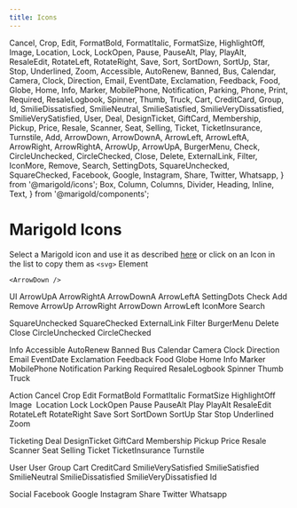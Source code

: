 ```yaml
---
title: Icons
---
```


  Cancel,
  Crop,
  Edit,
  FormatBold,
  FormatItalic,
  FormatSize,
  HighlightOff,
  Image,
  Location,
  Lock,
  LockOpen,
  Pause,
  PauseAlt,
  Play,
  PlayAlt,
  ResaleEdit,
  RotateLeft,
  RotateRight,
  Save,
  Sort,
  SortDown,
  SortUp,
  Star,
  Stop,
  Underlined,
  Zoom,
  Accessible,
  AutoRenew,
  Banned,
  Bus,
  Calendar,
  Camera,
  Clock,
  Direction,
  Email,
  EventDate,
  Exclamation,
  Feedback,
  Food,
  Globe,
  Home,
  Info,
  Marker,
  MobilePhone,
  Notification,
  Parking,
  Phone,
  Print,
  Required,
  ResaleLogbook,
  Spinner,
  Thumb,
  Truck,
  Cart,
  CreditCard,
  Group,
  Id,
  SmilieDissatisfied,
  SmilieNeutral,
  SmilieSatisfied,
  SmilieVeryDissatisfied,
  SmilieVerySatisfied,
  User,
  Deal,
  DesignTicket,
  GiftCard,
  Membership,
  Pickup,
  Price,
  Resale,
  Scanner,
  Seat,
  Selling,
  Ticket,
  TicketInsurance,
  Turnstile,
  Add,
  ArrowDown,
  ArrowDownA,
  ArrowLeft,
  ArrowLeftA,
  ArrowRight,
  ArrowRightA,
  ArrowUp,
  ArrowUpA,
  BurgerMenu,
  Check,
  CircleUnchecked,
  CircleChecked,
  Close,
  Delete,
  ExternalLink,
  Filter,
  IconMore,
  Remove,
  Search,
  SettingDots,
  SquareUnchecked,
  SquareChecked,
  Facebook,
  Google,
  Instagram,
  Share,
  Twitter,
  Whatsapp,
} from '@marigold/icons';
  Box,
  Column,
  Columns,
  Divider,
  Heading,
  Inline,
  Text,
} from '@marigold/components';

# Marigold Icons

Select a Marigold icon and use it as described [here](../../components/icon)
or click on an Icon in the list to copy them as `<svg>` Element

```tsx expandCode
<ArrowDown />
```

<Heading>UI</Heading>
<Columns space={8}>
  <Column width={4}>
    <CopySVGIcon>
      <Text>ArrowUpA</Text>
      <ArrowUpA />
    </CopySVGIcon>
    <Divider />
    <CopySVGIcon>
      <Text>ArrowRightA</Text>
      <ArrowRightA />
    </CopySVGIcon>
    <Divider />
    <CopySVGIcon>
      <Text>ArrowDownA</Text>
      <ArrowDownA />
    </CopySVGIcon>
    <Divider />
    <CopySVGIcon>
      <Text>ArrowLeftA</Text>
      <ArrowLeftA />
    </CopySVGIcon>
    <Divider />
    <CopySVGIcon>
      <Text>SettingDots</Text>
      <SettingDots />
    </CopySVGIcon>
    <Divider />
    <CopySVGIcon>
      <Text>Check</Text>
      <Check />
    </CopySVGIcon>
    <Divider />
    <CopySVGIcon>
      <Text>Add</Text>
      <Add />
    </CopySVGIcon>
    <Divider />
    <CopySVGIcon>
      <Text>Remove</Text>
      <Remove />
    </CopySVGIcon>
    <Divider />
  </Column>
  <Column width={4}>
    <CopySVGIcon>
      <Text>ArrowUp</Text>
      <ArrowUp />
    </CopySVGIcon>
    <Divider />
    <CopySVGIcon>
      <Text>ArrowRight</Text>
      <ArrowRight />
    </CopySVGIcon>
    <Divider />
    <CopySVGIcon>
      <Text>ArrowDown</Text>
      <ArrowDown />
    </CopySVGIcon>
    <Divider />
    <CopySVGIcon>
      <Text>ArrowLeft</Text>
      <ArrowLeft />
    </CopySVGIcon>
    <Divider />
    <CopySVGIcon>
      <Text>IconMore</Text>
      <IconMore />
    </CopySVGIcon>
    <Divider />
    <CopySVGIcon>
      <Text>Search</Text>
      <Search />
    </CopySVGIcon>
    <Divider />
    <CopySVGIcon>
      <Text>SquareUnchecked</Text>
      <SquareUnchecked />
    </CopySVGIcon>
    <Divider />
    <CopySVGIcon>
      <Text>SquareChecked</Text>
      <SquareChecked />
    </CopySVGIcon>
    <Divider />
  </Column>
  <Column width={4}>
    <CopySVGIcon>
      <Text>ExternalLink</Text>
      <ExternalLink />
    </CopySVGIcon>
    <Divider />
    <CopySVGIcon>
      <Text>Filter</Text>
      <Filter />
    </CopySVGIcon>
    <Divider />
    <CopySVGIcon>
      <Text>BurgerMenu</Text>
      <BurgerMenu />
    </CopySVGIcon>
    <Divider />
    <CopySVGIcon>
      <Text>Delete</Text>
      <Delete />
    </CopySVGIcon>
    <Divider />
    <CopySVGIcon>
      <Text>Close</Text>
      <Close />
    </CopySVGIcon>
    <Divider />
    <CopySVGIcon>
      <Text>CircleUnchecked</Text>
      <CircleUnchecked />
    </CopySVGIcon>
    <Divider />
    <CopySVGIcon>
      <Text>CircleChecked</Text>
      <CircleChecked />
    </CopySVGIcon>
    <Divider />
  </Column>
</Columns>

<Heading>Info</Heading>
<Columns space={8}>
  <Column width={4}>
    <CopySVGIcon>
      <Text>Accessible</Text>
      <Accessible />
    </CopySVGIcon>
    <Divider />
    <CopySVGIcon>
      <Text>AutoRenew</Text>
      <AutoRenew />
    </CopySVGIcon>
    <Divider />
    <CopySVGIcon>
      <Text>Banned</Text>
      <Banned />
    </CopySVGIcon>
    <Divider />
    <CopySVGIcon>
      <Text>Bus</Text>
      <Bus />
    </CopySVGIcon>
    <Divider />
    <CopySVGIcon>
      <Text>Calendar</Text>
      <Calendar />
    </CopySVGIcon>
    <Divider />
    <CopySVGIcon>
      <Text>Camera</Text>
      <Camera />
    </CopySVGIcon>
    <Divider />
    <CopySVGIcon>
      <Text>Clock</Text>
      <Clock />
    </CopySVGIcon>
    <Divider />
    <CopySVGIcon>
      <Text>Direction</Text>
      <Direction />
    </CopySVGIcon>
    <Divider />
    <CopySVGIcon>
      <Text>Email</Text>
      <Email />
    </CopySVGIcon>
    <Divider />
  </Column>
  <Column width={4}>
    <CopySVGIcon>
      <Text>EventDate</Text>
      <EventDate />
    </CopySVGIcon>
    <Divider />
    <CopySVGIcon>
      <Text>Exclamation</Text>
      <Exclamation />
    </CopySVGIcon>
    <Divider />
    <CopySVGIcon>
      <Text>Feedback</Text>
      <Feedback />
    </CopySVGIcon>
    <Divider />
    <CopySVGIcon>
      <Text>Food</Text>
      <Food />
    </CopySVGIcon>
    <Divider />
    <CopySVGIcon>
      <Text>Globe</Text>
      <Globe />
    </CopySVGIcon>
    <Divider />
    <CopySVGIcon>
      <Text>Home</Text>
      <Home />
    </CopySVGIcon>
    <Divider />
    <CopySVGIcon>
      <Text>Info</Text>
      <Info />
    </CopySVGIcon>
    <Divider />
    <CopySVGIcon>
      <Text>Marker</Text>
      <Marker />
    </CopySVGIcon>
    <Divider />
  </Column>
  <Column width={4}>
    <CopySVGIcon>
      <Text>MobilePhone</Text>
      <MobilePhone />
    </CopySVGIcon>
    <Divider />
    <CopySVGIcon>
      <Text>Notification</Text>
      <Notification />
    </CopySVGIcon>
    <Divider />
    <CopySVGIcon>
      <Text>Parking</Text>
      <Parking />
    </CopySVGIcon>
    <Divider />
    <CopySVGIcon>
      <Text>Required</Text>
      <Required />
    </CopySVGIcon>
    <Divider />
    <CopySVGIcon>
      <Text>ResaleLogbook</Text>
      <ResaleLogbook />
    </CopySVGIcon>
    <Divider />
    <CopySVGIcon>
      <Text>Spinner</Text>
      <Spinner />
    </CopySVGIcon>
    <Divider />
    <CopySVGIcon>
      <Text>Thumb</Text>
      <Thumb />
    </CopySVGIcon>
    <Divider />
    <CopySVGIcon>
      <Text>Truck</Text>
      <Truck />
    </CopySVGIcon>
    <Divider />
  </Column>
</Columns>

<Heading>Action</Heading>
<Columns space={8}>
  <Column width={4}>
    <CopySVGIcon>
      <Text>Cancel</Text>
      <Cancel />
    </CopySVGIcon>
    <Divider />
    <CopySVGIcon>
      <Text>Crop</Text>
      <Crop />
    </CopySVGIcon>
    <Divider />
    <CopySVGIcon>
      <Text>Edit</Text>
      <Edit />
    </CopySVGIcon>
    <Divider />
    <CopySVGIcon>
      <Text>FormatBold</Text>
      <FormatBold />
    </CopySVGIcon>
    <Divider />
    <CopySVGIcon>
      <Text>FormatItalic</Text>
      <FormatItalic />
    </CopySVGIcon>
    <Divider />
    <CopySVGIcon>
      <Text>FormatSize</Text>
      <FormatSize />
    </CopySVGIcon>
    <Divider />
    <CopySVGIcon>
      <Text>HighlightOff</Text>
      <HighlightOff />
    </CopySVGIcon>
    <Divider />
    <CopySVGIcon>
      <Text>Image</Text>
      <Image />
    </CopySVGIcon>
    <Divider />
    <CopySVGIcon>
      <Text>Location</Text>
      <Location />
    </CopySVGIcon>
    <Divider />
  </Column>
  <Column width={4}>
    <CopySVGIcon>
      <Text>Lock</Text>
      <Lock />
    </CopySVGIcon>
    <Divider />
    <CopySVGIcon>
      <Text>LockOpen</Text>
      <LockOpen />
    </CopySVGIcon>
    <Divider />
    <CopySVGIcon>
      <Text>Pause</Text>
      <Pause />
    </CopySVGIcon>
    <Divider />
    <CopySVGIcon>
      <Text>PauseAlt</Text>
      <PauseAlt />
    </CopySVGIcon>
    <Divider />
    <CopySVGIcon>
      <Text>Play</Text>
      <Play />
    </CopySVGIcon>
    <Divider />
    <CopySVGIcon>
      <Text>PlayAlt</Text>
      <PlayAlt />
    </CopySVGIcon>
    <Divider />
    <CopySVGIcon>
      <Text>ResaleEdit</Text>
      <ResaleEdit />
    </CopySVGIcon>
    <Divider />
    <CopySVGIcon>
      <Text>RotateLeft</Text>
      <RotateLeft />
    </CopySVGIcon>
    <Divider />
    <CopySVGIcon>
      <Text>RotateRight</Text>
      <RotateRight />
    </CopySVGIcon>
    <Divider />
  </Column>
  <Column width={4}>
    <CopySVGIcon>
      <Text>Save</Text>
      <Save />
    </CopySVGIcon>
    <Divider />
    <CopySVGIcon>
      <Text>Sort</Text>
      <Sort />
    </CopySVGIcon>
    <Divider />
    <CopySVGIcon>
      <Text>SortDown</Text>
      <SortDown />
    </CopySVGIcon>
    <Divider />
    <CopySVGIcon>
      <Text>SortUp</Text>
      <SortUp />
    </CopySVGIcon>
    <Divider />
    <CopySVGIcon>
      <Text>Star</Text>
      <Star />
    </CopySVGIcon>
    <Divider />
    <CopySVGIcon>
      <Text>Stop</Text>
      <Stop />
    </CopySVGIcon>
    <Divider />
    <CopySVGIcon>
      <Text>Underlined</Text>
      <Underlined />
    </CopySVGIcon>
    <Divider />
    <CopySVGIcon>
      <Text>Zoom</Text>
      <Zoom />
    </CopySVGIcon>
    <Divider />
  </Column>
</Columns>

<Heading>Ticketing</Heading>
<Columns space={8}>
  <Column width={4}>
    <CopySVGIcon>
      <Text>Deal</Text>
      <Deal />
    </CopySVGIcon>
    <Divider />
    <CopySVGIcon>
      <Text>DesignTicket</Text>
      <DesignTicket />
    </CopySVGIcon>
    <Divider />
    <CopySVGIcon>
      <Text>GiftCard</Text>
      <GiftCard />
    </CopySVGIcon>
    <Divider />
    <CopySVGIcon>
      <Text>Membership</Text>
      <Membership />
    </CopySVGIcon>
    <Divider />
    <CopySVGIcon>
      <Text>Pickup</Text>
      <Pickup />
    </CopySVGIcon>
    <Divider />
    <CopySVGIcon>
      <Text>Price</Text>
      <Price />
    </CopySVGIcon>
    <Divider />
    <CopySVGIcon>
      <Text>Resale</Text>
      <Resale />
    </CopySVGIcon>
    <Divider />
  </Column>
  <Column width={4}>
    <CopySVGIcon>
      <Text>Scanner</Text>
      <Scanner />
    </CopySVGIcon>
    <Divider />
    <CopySVGIcon>
      <Text>Seat</Text>
      <Seat />
    </CopySVGIcon>
    <Divider />
    <CopySVGIcon>
      <Text>Selling</Text>
      <Selling />
    </CopySVGIcon>
    <Divider />
    <CopySVGIcon>
      <Text>Ticket</Text>
      <Ticket />
    </CopySVGIcon>
    <Divider />
    <CopySVGIcon>
      <Text>TicketInsurance</Text>
      <TicketInsurance />
    </CopySVGIcon>
    <Divider />
    <CopySVGIcon>
      <Text>Turnstile</Text>
      <Turnstile />
    </CopySVGIcon>
    <Divider />
  </Column>
</Columns>

<Heading>User</Heading>
<Columns space={8}>
  <Column width={4}>
    <CopySVGIcon>
      <Text>User</Text>
      <User />
    </CopySVGIcon>
    <Divider />
    <CopySVGIcon>
      <Text>Group</Text>
      <Group />
    </CopySVGIcon>
    <Divider />
    <CopySVGIcon>
      <Text>Cart</Text>
      <Cart />
    </CopySVGIcon>
    <Divider />
    <CopySVGIcon>
      <Text>CreditCard</Text>
      <CreditCard />
    </CopySVGIcon>
    <Divider />
    <CopySVGIcon>
      <Text>SmilieVerySatisfied</Text>
      <SmilieVerySatisfied />
    </CopySVGIcon>
    <Divider />
  </Column>
  <Column width={4}>
    <CopySVGIcon>
      <Text>SmilieSatisfied</Text>
      <SmilieSatisfied />
    </CopySVGIcon>
    <Divider />
    <CopySVGIcon>
      <Text>SmilieNeutral</Text>
      <SmilieNeutral />
    </CopySVGIcon>
    <Divider />
    <CopySVGIcon>
      <Text>SmilieDissatisfied</Text>
      <SmilieDissatisfied />
    </CopySVGIcon>
    <Divider />
    <CopySVGIcon>
      <Text>SmilieVeryDissatisfied</Text>
      <SmilieVeryDissatisfied />
    </CopySVGIcon>
    <Divider />
    <CopySVGIcon>
      <Text>Id</Text>
      <Id />
    </CopySVGIcon>
    <Divider />
  </Column>
</Columns>

<Heading>Social</Heading>
<Columns space={8}>
  <Column width={4}>
    <CopySVGIcon>
      <Text>Facebook</Text>
      <Facebook />
    </CopySVGIcon>
    <Divider />
    <CopySVGIcon>
      <Text>Google</Text>
      <Google />
    </CopySVGIcon>
    <Divider />
    <CopySVGIcon>
      <Text>Instagram</Text>
      <Instagram />
    </CopySVGIcon>
    <Divider />
    <CopySVGIcon>
      <Text>Share</Text>
      <Share />
    </CopySVGIcon>
    <Divider />
    <CopySVGIcon>
      <Text>Twitter</Text>
      <Twitter />
    </CopySVGIcon>
    <Divider />
    <CopySVGIcon>
      <Text>Whatsapp</Text>
      <Whatsapp />
    </CopySVGIcon>
    <Divider />
  </Column>
</Columns>
